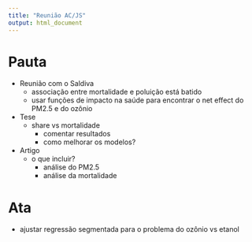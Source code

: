 ```yaml
---
title: "Reunião AC/JS"
output: html_document
---
```


# Pauta

- Reunião com o Saldiva
  - associação entre mortalidade e poluição está batido
  - usar funções de impacto na saúde para encontrar o net effect do PM2.5 e do ozônio
  
- Tese
  - share vs mortalidade
     - comentar resultados
     - como melhorar os modelos?

- Artigo
  - o que incluir?
     - análise do PM2.5
     - análise da mortalidade
     
# Ata

- ajustar regressão segmentada para o problema do ozônio vs etanol